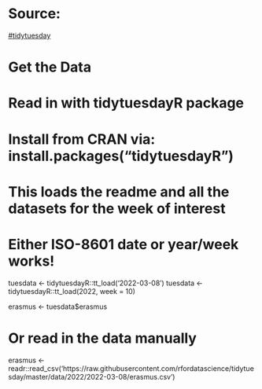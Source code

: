 
# Source: 
[#tidytuesday](https://github.com/rfordatascience/tidytuesday/blob/master/data/2022/2022-03-08/readme.md#get-the-data-here)

# Get the Data

# Read in with tidytuesdayR package 
# Install from CRAN via: install.packages("tidytuesdayR")
# This loads the readme and all the datasets for the week of interest

# Either ISO-8601 date or year/week works!

tuesdata <- tidytuesdayR::tt_load('2022-03-08')
tuesdata <- tidytuesdayR::tt_load(2022, week = 10)

erasmus <- tuesdata$erasmus

# Or read in the data manually

erasmus <- readr::read_csv('https://raw.githubusercontent.com/rfordatascience/tidytuesday/master/data/2022/2022-03-08/erasmus.csv')
